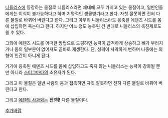 [[니들리스]]에 등장하는 물질로 니들리스라면 체내에 모두 가지고 있는 물질이고, 일반인들에게는 이식이 불가능하다고 하며 치명적인 생물병기라고 한다. 자칫 잘못하면 전혀 다른 물질로 바뀌어 버린다고 한다. 그리고 아무리 니들리스라도 응축된 에덴즈 시드를 몸에 삽입하면 죽는다고 한다. 하지만 어느 정도 농축된 건 반대로 니들리스의 촉진제로도 쓸 수 있다. 

그외에 에덴즈 시드를 어떠한 방법으로 도핑하면 능력이 급격하게 상승하고 뼈가 부러지거나 몸의 일부분이 없어져도 곧바로 재생한다. 단, 성격이 사악하게 변하며 나중에는 외형이 인간이 아니게 된다. 

거기에 응축된 에덴즈 시드를 몸에 삽입하고도 죽지 않는 니들리스는 능력이 강화될 뿐만 아니라 [[스티그마타]]의 소유자가 된다.

그리고 이 물질은 일반 사람의 몸과 접촉하면 자칫 잘못하면 전혀 다른 물질로 바뀌어 버린다고 한다.

그리고 [[에덴의 사과]]와는 '''전!''''''혀!''' 다른 물질이다.

[[추가바람]]
